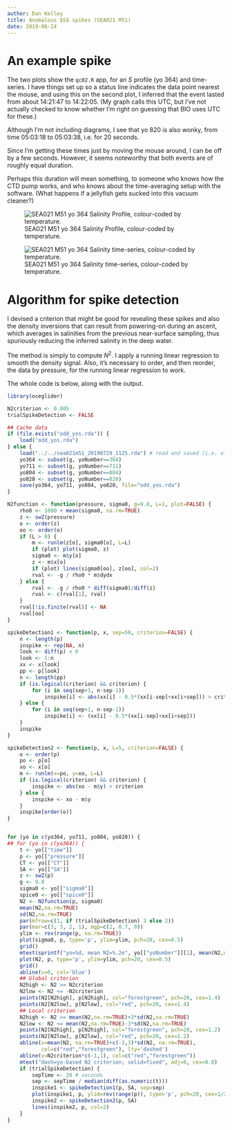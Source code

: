 ```yaml
---
author: Dan Kelley
title: Anomalous $S$ spikes (SEA021 M51)
date: 2019-06-24
---
```



# An example spike

The two plots show the `qc02.R` app, for an $S$ profile (yo 364) and
time-series. I have things set up so a status line indicates the data point
nearest the mouse, and using this on the second plot, I inferred that the event
lasted from about 14:21:47 to 14:22:05.  (My graph calls this UTC, but I've not
actually checked to know whether I'm right on guessing that BIO uses UTC for
these.)

Although I'm not including diagrams, I see that yo 820 is also wonky, from time
05:03:18 to 05:03:38, i.e. for 20 seconds.

Since I'm getting these times just by moving the mouse around, I can be off by
a few seconds.  However, it seems noteworthy that both events are of roughly
equal duration.

Perhaps this duration will mean something, to someone who knows how the CTD
pump works, and who knows about the time-averaging setup with the software.
(What happens if a jellyfish gets sucked into this vacuum cleaner?)


![SEA021 M51 yo 364 Salinity Profile, colour-coded by temperature.](Sp.png)

![SEA021 M51 yo 364 Salinity time-series, colour-coded by temperature.](St.png)



# Algorithm for spike detection

I devised a criterion that might be good for revealing these spikes and also
the density inversions that can result from powering-on during an ascent, which
averages in salinities from the previous near-surface sampling, thus spuriously
reducing the inferred salinity in the deep water.

The method is simply to compute $N^2$.  I apply a running linear regression to
smooth the density signal. Also, it's necessary to order, and then reorder, the
data by pressure, for the running linear regression to work.

The whole code is below, along with the output.
```r
library(oceglider)

N2criterion <- 0.005
trialSpikeDetection <- FALSE

## Cache data
if (file.exists("odd_yos.rda")) {
    load("odd_yos.rda")
} else {
    load("../../sea021m51_20190729_1125.rda") # read and saved (i.e. all data)
    yo364 <- subset(g, yoNumber==364)
    yo711 <- subset(g, yoNumber==711)
    yo804 <- subset(g, yoNumber==804)
    yo820 <- subset(g, yoNumber==820)
    save(yo364, yo711, yo804, yo820, file="odd_yos.rda")
}

N2function <- function(pressure, sigma0, g=9.8, L=1, plot=FALSE) {
    rho0 <- 1000 + mean(sigma0, na.rm=TRUE)
    z <- swZ(pressure)
    o <- order(z)
    oo <- order(o)
    if (L > 0) {
        m <- runlm(z[o], sigma0[o], L=L)
        if (plot) plot(sigma0, z)
        sigma0 <- m$y[o]
        z <- m$x[o]
        if (plot) lines(sigma0[oo], z[oo], col=2)
        rval <- -g / rho0 * m$dydx
    } else {
        rval <- -g / rho0 * diff(sigma0)/diff(z)
        rval <- c(rval[1], rval)
    }
    rval[!is.finite(rval)] <- NA
    rval[oo]
}

spikeDetection1 <- function(p, x, sep=50, criterion=FALSE) {
    n <- length(p)
    inspike <- rep(NA, n)
    look <- diff(p) < 0
    look <- 1:n
    xx <- x[look]
    pp <- p[look]
    n <- length(pp)
    if (is.logical(criterion) && criterion) {
        for (i in seq(sep+1, n-sep-1))
            inspike[i] <- abs(xx[i] - 0.5*(xx[i-sep]+xx[i+sep])) > criterion
    } else {
        for (i in seq(sep+1, n-sep-1))
            inspike[i] <- (xx[i] - 0.5*(xx[i-sep]+xx[i+sep]))
    }
    inspike
}

spikeDetection2 <- function(p, x, L=5, criterion=FALSE) {
    o <- order(p)
    po <- p[o]
    xo <- x[o]
    m <- runlm(x=po, y=xo, L=L)
    if (is.logical(criterion) && criterion) {
        inspike <- abs(xo - m$y) > criterion
    } else {
        inspike <- xo - m$y
    }
    inspike[order(o)]
}


for (yo in c(yo364, yo711, yo804, yo820)) {
## for (yo in c(yo364)) {
    t <- yo[["time"]]
    p <- yo[["pressure"]]
    CT <- yo[["CT"]]
    SA <- yo[["SA"]]
    z <- swZ(p)
    g <- 9.8
    sigma0 <- yo[["sigma0"]]
    spice0 <- yo[["spice0"]]
    N2 <- N2function(p, sigma0)
    mean(N2,na.rm=TRUE)
    sd(N2,na.rm=TRUE)
    par(mfrow=c(1, if (trialSpikeDetection) 3 else 2))
    par(mar=c(3, 3, 2, 1), mgp=c(2, 0.7, 0))
    ylim <- rev(range(p, na.rm=TRUE))
    plot(sigma0, p, type='p', ylim=ylim, pch=20, cex=0.5)
    grid()
    mtext(sprintf("yo=%d, mean N2=%.2e", yo[["yoNumber"]][1], mean(N2,na.rm=TRUE)), side=3)
    plot(N2, p, type='p', ylim=ylim, pch=20, cex=0.5)
    grid()
    abline(v=0, col='blue')
    ## Global criterion
    N2high <- N2 >= N2criterion
    N2low <- N2 <= -N2criterion
    points(N2[N2high], p[N2high], col="forestgreen", pch=20, cex=1.4)
    points(N2[N2low], p[N2low], col="red", pch=20, cex=1.4)
    ## Local criterion
    N2high <- N2 >= mean(N2,na.rm=TRUE)+3*sd(N2,na.rm=TRUE)
    N2low <- N2 <= mean(N2,na.rm=TRUE)-3*sd(N2,na.rm=TRUE)
    points(N2[N2high], p[N2high], col="forestgreen", pch=20, cex=1.2)
    points(N2[N2low], p[N2low], col="red", pch=20, cex=1.2)
    abline(v=mean(N2, na.rm=TRUE)+c(-3,3)*sd(N2, na.rm=TRUE),
           col=c("red","forestgreen"), lty='dashed')
    abline(v=N2criterion*c(-1,1), col=c("red","forestgreen"))
    mtext("dash=yo-based N2 criterion; solid=fixed", adj=0, cex=0.8)
    if (trialSpikeDetection) {
        sepTime <- 20 # seconds
        sep <- sepTime / median(diff(as.numeric(t)))
        inspike1 <- spikeDetection1(p, SA, sep=sep)
        plot(inspike1, p, ylim=rev(range(p)), type='p', pch=20, cex=1/2)
        inspike2 <- spikeDetection2(p, SA)
        lines(inspike2, p, col=2)
    }
}
```

